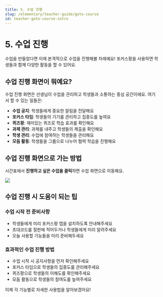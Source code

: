 ```yaml
---
title: 5. 수업 진행
slug: /elementary/teacher-guide/goto-course
id: teacher-goto-course-intro
---
```



# 5. 수업 진행

수업을 만들었다면 이제 본격적으로 수업을 진행해볼 차례예요! 포커스팡을 사용하면 학생들과 함께 다양한 활동을 할 수 있어요.

## 수업 진행 화면이 뭐예요?

수업 진행 화면은 선생님이 수업을 관리하고 학생들과 소통하는 중심 공간이에요. 여기서 할 수 있는 일들은:

- **수업 공지**: 학생들에게 중요한 알림을 전달해요
- **포커스 타임**: 학생들의 기기를 관리하고 집중도를 높여요
- **퀴즈팡**: 재미있는 퀴즈로 학습 효과를 확인해요
- **과제 관리**: 과제를 내주고 학생들의 제출을 확인해요
- **학생 관리**: 수업에 참여하는 학생들을 관리해요
- **모둠 활동**: 학생들을 그룹으로 나누어 협력 학습을 진행해요

## 수업 진행 화면으로 가는 방법

시간표에서 **진행하고 싶은 수업을 클릭**하면 수업 화면으로 이동해요.

<Image src="/img/kr/elementary/teacher/04-00.jpg" size="lg" />

## 수업 진행 시 도움이 되는 팁

### 수업 시작 전 준비사항

- 학생들에게 미리 포커스팡 앱을 설치하도록 안내해주세요
- 초대코드를 칠판에 적어두거나 학생들에게 미리 알려주세요
- 오늘 사용할 기능들을 미리 준비해두세요

### 효과적인 수업 진행 방법

- 수업 시작 시 공지사항을 먼저 확인해주세요
- 포커스 타임으로 학생들의 집중도를 관리해주세요
- 퀴즈팡으로 학생들의 이해도를 확인해주세요
- 모둠 활동으로 학생들의 참여도를 높여주세요

이제 각 기능별로 자세한 사용법을 알아보겠어요!
